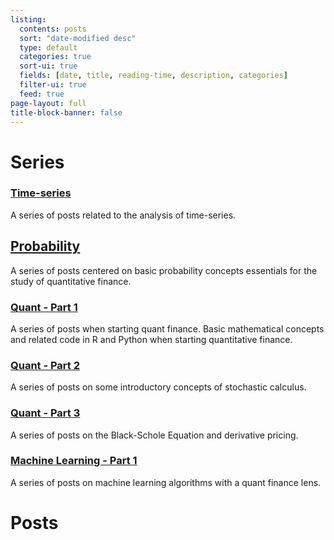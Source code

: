 ```yaml
---
listing:
  contents: posts
  sort: "date-modified desc"
  type: default
  categories: true
  sort-ui: true
  fields: [date, title, reading-time, description, categories]
  filter-ui: true
  feed: true
page-layout: full
title-block-banner: false
---
```


# Series 

### [Time-series](time-series.html)
A series of posts related to the analysis of time-series.

## [Probability](probability.html)
A series of posts centered on basic probability concepts essentials for the study of quantitative finance. 

### [Quant - Part 1](quant-part1.html)
A series of posts when starting quant finance.  Basic mathematical concepts and related code in R and Python when starting quantitative finance.  

### [Quant - Part 2](quant-part2.html)
A series of posts on some introductory concepts of stochastic calculus.  

### [Quant - Part 3](quant-part3.html)
A series of posts on the Black-Schole Equation and derivative pricing.

### [Machine Learning - Part 1](machine-learning-part1.html)
A series of posts on machine learning algorithms with a quant finance lens.  

# Posts 

